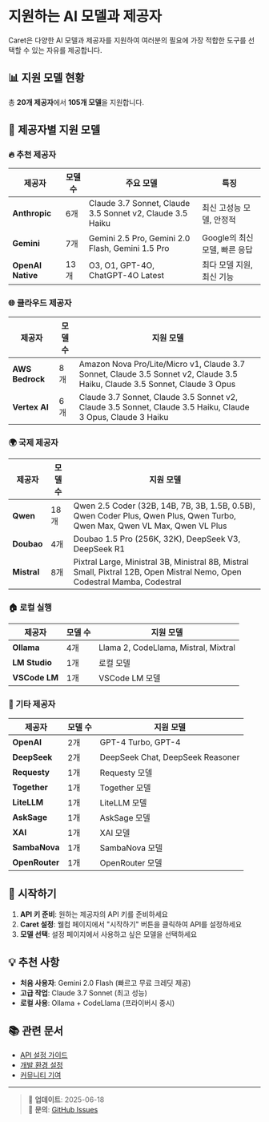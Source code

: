 # 지원하는 AI 모델과 제공자

Caret은 다양한 AI 모델과 제공자를 지원하여 여러분의 필요에 가장 적합한 도구를 선택할 수 있는 자유를 제공합니다.

## 📊 지원 모델 현황

총 **20개 제공자**에서 **105개 모델**을 지원합니다.

## 🤖 제공자별 지원 모델

### 🔥 추천 제공자

| 제공자            | 모델 수 | 주요 모델                                                 | 특징                          |
| ----------------- | ------- | --------------------------------------------------------- | ----------------------------- |
| **Anthropic**     | 6개     | Claude 3.7 Sonnet, Claude 3.5 Sonnet v2, Claude 3.5 Haiku | 최신 고성능 모델, 안정적      |
| **Gemini**        | 7개     | Gemini 2.5 Pro, Gemini 2.0 Flash, Gemini 1.5 Pro          | Google의 최신 모델, 빠른 응답 |
| **OpenAI Native** | 13개    | O3, O1, GPT-4O, ChatGPT-4O Latest                         | 최다 모델 지원, 최신 기능     |

### 🌐 클라우드 제공자

| 제공자          | 모델 수 | 지원 모델                                                                                                                  |
| --------------- | ------- | -------------------------------------------------------------------------------------------------------------------------- |
| **AWS Bedrock** | 8개     | Amazon Nova Pro/Lite/Micro v1, Claude 3.7 Sonnet, Claude 3.5 Sonnet v2, Claude 3.5 Haiku, Claude 3.5 Sonnet, Claude 3 Opus |
| **Vertex AI**   | 6개     | Claude 3.7 Sonnet, Claude 3.5 Sonnet v2, Claude 3.5 Sonnet, Claude 3.5 Haiku, Claude 3 Opus, Claude 3 Haiku                |

### 🌍 국제 제공자

| 제공자      | 모델 수 | 지원 모델                                                                                                                  |
| ----------- | ------- | -------------------------------------------------------------------------------------------------------------------------- |
| **Qwen**    | 18개    | Qwen 2.5 Coder (32B, 14B, 7B, 3B, 1.5B, 0.5B), Qwen Coder Plus, Qwen Plus, Qwen Turbo, Qwen Max, Qwen VL Max, Qwen VL Plus |
| **Doubao**  | 4개     | Doubao 1.5 Pro (256K, 32K), DeepSeek V3, DeepSeek R1                                                                       |
| **Mistral** | 8개     | Pixtral Large, Ministral 3B, Ministral 8B, Mistral Small, Pixtral 12B, Open Mistral Nemo, Open Codestral Mamba, Codestral  |

### 🏠 로컬 실행

| 제공자        | 모델 수 | 지원 모델                            |
| ------------- | ------- | ------------------------------------ |
| **Ollama**    | 4개     | Llama 2, CodeLlama, Mistral, Mixtral |
| **LM Studio** | 1개     | 로컬 모델                            |
| **VSCode LM** | 1개     | VSCode LM 모델                       |

### 🔧 기타 제공자

| 제공자         | 모델 수 | 지원 모델                        |
| -------------- | ------- | -------------------------------- |
| **OpenAI**     | 2개     | GPT-4 Turbo, GPT-4               |
| **DeepSeek**   | 2개     | DeepSeek Chat, DeepSeek Reasoner |
| **Requesty**   | 1개     | Requesty 모델                    |
| **Together**   | 1개     | Together 모델                    |
| **LiteLLM**    | 1개     | LiteLLM 모델                     |
| **AskSage**    | 1개     | AskSage 모델                     |
| **XAI**        | 1개     | XAI 모델                         |
| **SambaNova**  | 1개     | SambaNova 모델                   |
| **OpenRouter** | 1개     | OpenRouter 모델                  |

## 🚀 시작하기

1. **API 키 준비**: 원하는 제공자의 API 키를 준비하세요
2. **Caret 설정**: 웰컴 페이지에서 "시작하기" 버튼을 클릭하여 API를 설정하세요
3. **모델 선택**: 설정 페이지에서 사용하고 싶은 모델을 선택하세요

## 💡 추천 사항

-   **처음 사용자**: Gemini 2.0 Flash (빠르고 무료 크레딧 제공)
-   **고급 작업**: Claude 3.7 Sonnet (최고 성능)
-   **로컬 사용**: Ollama + CodeLlama (프라이버시 중시)

## 📚 관련 문서

-   [API 설정 가이드](../getting-started/installing-cline.mdx)
-   [개발 환경 설정](../development/index.mdx)
-   [커뮤니티 기여](../../README.md#기여하기)

---

> 📝 **업데이트**: 2025-06-18  
> 📧 **문의**: [GitHub Issues](https://github.com/aicoding-caret/caret/issues)
